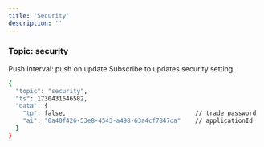 ```yaml
---
title: 'Security'
description: ''
---
```



### Topic: security
Push interval: push on update
Subscribe to updates security setting

<ResponseExample>

```bash
{
  "topic": "security",
  "ts": 1730431646582,
  "data": {
    "tp": false,                                    // trade password
    "ai": "0a40f426-53e8-4543-a498-63a4cf7847da"    // applicationId
  }
}
```

</ResponseExample>
